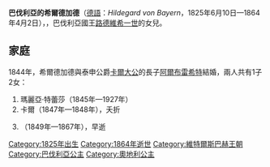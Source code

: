 {{Multiple issues|
{{Expand language|1=de|time=2020-11-13T07:13:12+00:00}}
{{Unreferenced|time=2020-11-13T07:13:12+00:00}}
}}
{{Infobox royalty
| name         = 巴伐利亞的希爾德加德
| image        = Hildegard Erzherzogin.JPG
| birth_date   = {{birth date|1825|6|10|df=y}}
| birth_place  = [[維爾茨堡|維爾茨堡]] 
| death_date   = {{death date and age|1864|4|2|1825|6|10|df=y}}
| death_place  = [[慕尼黑|慕尼黑]] 
| burial_place = [[皇家墓穴_(維也納)|維也納皇家墓穴]]
| full name    = Hildegard Luise Charlotte Theresia Friederike
| house        = [[維特爾斯巴赫王朝|維特爾斯巴赫王朝]]
| father       = [[路德維希一世_(巴伐利亞)|巴伐利亞國王路德維希一世]]
| mother       = [[薩克森-希爾德布格豪森的特蕾莎|薩克森-希爾德布格豪森的特蕾莎]]
| religion     = [[羅馬天主教|羅馬天主教]]
}}

'''巴伐利亞的希爾德加德'''（[[德語|德語]]：''Hildegard von Bayern''，1825年6月10日—1864年4月2日），{{le|泰申公爵夫人|Duchess of Teschen}}，巴伐利亞國王[[路德維希一世_(巴伐利亞)|路德維希一世]]的女兒。

== 家庭 ==
1844年，希爾德加德與泰申公爵[[卡尔大公_(奥地利-泰申)|卡爾大公]]的長子[[阿尔布雷希特大公_(奥地利)|阿爾布雷希特]]結婚，兩人共有1子2女：
# 瑪麗亞·特蕾莎（1845年—1927年）
# 卡爾（1847年—1848年），夭折
# {{le|奧地利-泰申的瑪蒂爾德|Archduchess Mathilda of Austria|瑪蒂爾德}}（1849年—1867年），早逝

[[Category:1825年出生|Category:1825年出生]]
[[Category:1864年逝世|Category:1864年逝世]]
[[Category:維特爾斯巴赫王朝|Category:維特爾斯巴赫王朝]]
[[Category:巴伐利亞公主|Category:巴伐利亞公主]]
[[Category:奧地利公主|Category:奧地利公主]]